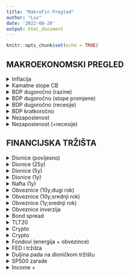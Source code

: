 ```yaml
---
title: "MakroFin Pregled"
author: "Lux"
date: '2022-08-20'
output: html_document
---
```


```r
knitr::opts_chunk$set(echo = TRUE)
```




## MAKROEKONOMSKI PREGLED


<details>
  <summary>Inflacija</summary>


```r
library(WDI)
library(ggplot2)
library(tidyverse)

dat = WDI(indicator='FP.CPI.TOTL.ZG',
          country=c('FR','GB','US','DE','IT','ES'),
          start=1960, end=2021)



ggplot(dat, aes(year, FP.CPI.TOTL.ZG, color=country)) +
  geom_line() + 
  xlab('Year') +
  ylab('CPI %')

```

```r

# see package tutorial at:
# https://github.com/mingjerli/IMFData
# also: https://meshry.com/blog/downloading-data-from-the-imf-api-using-r/

library(IMFData)
 

# search for data
availableDB <- DataflowMethod()
availableDB$DatabaseID#[127]
grep("rate",availableDB$DatabaseText)
availableDB$DatabaseText[grep(" Monetary and Financial Statistics",availableDB$DatabaseText)]
CPI.available.codes <- DataStructureMethod("MFS")
CodeSearch(CPI.available.codes, "CL_INDICATOR_CPI", "")


names(CPI.available.codes)
CPI.available.codes[[3]]


# API call

databaseID <- "CPI"
startdate = "2001-01-01"
enddate = "2022-12-31"
checkquery = FALSE

## Germany, Norminal GDP in Euros, Norminal GDP in National Currency
queryfilter <- list(CL_FREQ = "",
                    CL_AREA_CPI = "", #  c("US","DE","FR" )
                    CL_INDICATOR_CPI = "PCPIHA_PC_CP_A_PT") # PCPI_IX PCPIHA_PC_CP_A_PT
CPI.query <- CompactDataMethod(databaseID,
                               queryfilter,
                               startdate, enddate,
                               checkquery)
CPI.query[, 1:5]


CPI.query$Obs[[4]]


```

```r
# from DBNomics
# check tutorial: https://macro.cepremap.fr/article/2020-10/rdbnomics-tutorial/
library(rdbnomics)


df <- rdb(ids = c('IMF/CPI/M.US.PCPI_PC_CP_A_PT',
                  'IMF/CPI/M.DE.PCPI_PC_CP_A_PT',
                  'IMF/CPI/M.GB.PCPI_PC_CP_A_PT',
                  'IMF/CPI/M.FR.PCPI_PC_CP_A_PT')) %>%
  filter(!is.na(value))


ggplot(df, aes(x = period, y = value, color = REF_AREA)) +
  geom_line(size = 0.5) 


```


</details>


<details>
 <summary>Kamatne stope CB</summary>
  

```r
# Monetary and Financial Statistics (MFS) [MFS]

# https://db.nomics.world/IMF/MFS?dimensions=%7B%22INDICATOR%22%3A%5B%22FPOLM_PA%22%5D%2C%22REF_AREA%22%3A%5B%22US%22%2C%22U2%22%5D%7D&q=+Monetary+and+Financial+Statistics+


# df <- rdb(ids = c('IMF/MFS/M.US.FPOLM_PA',
#                   'IMF/MFS/M.U2.FPOLM_PA',
#                  # 'IMF/MFS/M.DE.FPOLM_PA',
#                   'IMF/MFS/M.GB.FPOLM_PA')) %>%
#   filter(!is.na(value))
# 
# 
# ggplot(df, aes(x = period, y = value, color = REF_AREA)) +
#   geom_line(size = 0.5) 


# BIS 

df <- rdb(ids = c('BIS/cbpol/D.US',
                  'BIS/cbpol/D.XM',
                 # 'IMF/MFS/M.DE.FPOLM_PA',
                  'BIS/cbpol/D.GB')) %>%
  filter(!is.na(value))


ggplot(df, aes(x = period, y = value, color = REF_AREA)) +
  geom_line(size = 0.5) 


```






</details>


<details>
 <summary>BDP dugoročno (razine)</summary>

```r


# dugoročne razine sa PEN world


df <- rdb(ids = c('OECD/MEI/USA.NAEXCP01.STSA.A',
                  'OECD/MEI/EA19.NAEXCP01.STSA.A',
                 # 'IMF/MFS/M.DE.FPOLM_PA',
                  'OECD/MEI/GBR.NAEXCP01.STSA.A')) %>%
  filter(!is.na(value))


ggplot(df, aes(x = period, y = value, color = Country)) +
  geom_line(size = 0.5) 




```


</details>


<details>
 <summary>BDP dugoročno (stope promjene)</summary>


```r


df <- rdb(ids = c('OECD/MEI/USA.NAEXKP01.GYSA.Q',
                  'OECD/MEI/EA19.NAEXKP01.GYSA.Q',
                 # 'IMF/MFS/M.DE.FPOLM_PA',
                  'OECD/MEI/GBR.NAEXKP01.GYSA.Q')) %>%
  filter(!is.na(value))


ggplot(df, aes(x = period, y = value, color = Country)) +
  geom_line(size = 0.5) 



df <- rdb(ids = c('OECD/MEI/USA.NAEXKP01.GYSA.A',
                  'OECD/MEI/EA19.NAEXKP01.GYSA.A',
                 # 'IMF/MFS/M.DE.FPOLM_PA',
                  'OECD/MEI/GBR.NAEXKP01.GYSA.A')) %>%
  filter(!is.na(value))


ggplot(df, aes(x = period, y = value, color = Country)) +
  geom_line(size = 0.5) 


```





</details>


<details>
 <summary>BDP dugoročno (recesije)</summary>


```r


```




```r

library(fredr)

fredr(
  series_id = "JHDUSRGDPBR",
  observation_start = as.Date("1940-01-01"),
  observation_end = as.Date("2022-01-01")
) %>%
ggplot(data = ., mapping = aes(x = date, y = value, color = series_id)) +
    geom_line() +
    labs(x = "Observation Date", y = "Rate", color = "Series") +
    ggtitle("Recesija u SAD")


```



```r

fredr(
  series_id = "JHGDPBRINDX",
  observation_start = as.Date("1940-01-01"),
  observation_end = as.Date("2022-01-01")
) %>%
ggplot(data = ., mapping = aes(x = date, y = value, color = series_id)) +
    geom_line() +
    labs(x = "Observation Date", y = "Rate", color = "Series") +
    ggtitle("Vjerojatnost recesije u SAD")

```





</details>

<details>
 <summary>BDP kratkoročno</summary>


<iframe src='https://d3fy651gv2fhd3.cloudfront.net/embed/?s=gdp+cqoq&v=202207281330V20220312&d1=20190821&h=300&w=600' height='300' width='600'  frameborder='0' scrolling='no'></iframe>

</details>


<details>
 <summary>Nezaposlenost</summary>

```r


fredr(
  series_id = "UNRATE",
  observation_start = as.Date("1940-01-01"),
  observation_end = as.Date("2022-01-01")
) %>% # View()
ggplot(data = ., mapping = aes(x = date, y = value)) +
    geom_line() + 
    geom_rect( aes(xmin=realtime_start, xmax=realtime_end, ymin=-Inf, ymax=+Inf), fill='pink', alpha=0.2) +
    labs(x = "Observation Date", y = "Rate", color = "Series") +
    ggtitle("Nezaposlenost u SAD")

```


</details>


<details>
 <summary>Nezaposlenost (+recesije)</summary>


```r
knitr::include_graphics("C:/Users/Lukas/OneDrive/Desktop/MFOverview/nezaposlenost1.png")
```

</details>

## FINANCIJSKA TRŽIŠTA


<details>
 <summary>Dionice (povijesno)</summary>

```r
knitr::include_graphics("C:/Users/Lukas/OneDrive/Desktop/MFOverview/stocksLT.png")
```

</details>



<details>
 <summary>Dionice (25y)</summary>


```r
knitr::include_graphics("C:/Users/Lukas/OneDrive/Desktop/MFOverview/stocks25y.png")
```

</details>


<details>
 <summary>Dionice (5y)</summary>


```r
knitr::include_graphics("C:/Users/Lukas/OneDrive/Desktop/MFOverview/stocks5y.png")
```

</details>

<details>
 <summary>Dionice (1y)</summary>


```r
knitr::include_graphics("C:/Users/Lukas/OneDrive/Desktop/MFOverview/stocks1y.png")
```

</details>

<details>
 <summary>Nafta (1y)</summary>


```r
knitr::include_graphics("C:/Users/Lukas/OneDrive/Desktop/MFOverview/oil.png")
```

</details>


<details>
 <summary>Obveznice (10y;dugi rok) </summary>


```r
knitr::include_graphics("C:/Users/Lukas/OneDrive/Desktop/MFOverview/bonds10.png")
```

</details>



<details>
 <summary>Obveznice (10y;srednji rok) </summary>


```r
knitr::include_graphics("C:/Users/Lukas/OneDrive/Desktop/MFOverview/bonds10st.png")
```

</details>


<details>
 <summary>Obveznice (1y;srednji rok) </summary>


```r
knitr::include_graphics("C:/Users/Lukas/OneDrive/Desktop/MFOverview/bonds1.png")
```

</details>


<details>
 <summary>Obveznice inverzija </summary>


```r
knitr::include_graphics("C:/Users/Lukas/OneDrive/Desktop/MFOverview/Inkedyield inversion.jpg")
```

</details>





<details>
 <summary>Bond spread</summary>


```r
knitr::include_graphics("C:/Users/Lukas/OneDrive/Desktop/MFOverview/bondspread.png")
```

</details>



<details>
 <summary>TLT20</summary>


```r
knitr::include_graphics("C:/Users/Lukas/OneDrive/Desktop/MFOverview/TLT20.png")
```

</details>


<details>
 <summary>Crypto </summary>


```r
knitr::include_graphics("C:/Users/Lukas/OneDrive/Desktop/MFOverview/BTC.png")
```

</details>


<details>
 <summary>Crypto </summary>


```r
knitr::include_graphics("C:/Users/Lukas/OneDrive/Desktop/MFOverview/NASDAQ.png")
```

</details>


<details>
 <summary>Fondovi (energija + obvezince) </summary>


```r
knitr::include_graphics("C:/Users/Lukas/OneDrive/Desktop/MFOverview/Inkedfondovi.jpg")
```

</details>


<details>
 <summary>FED i tržišta </summary>


```r
knitr::include_graphics("C:/Users/Lukas/OneDrive/Desktop/MFOverview/InkedFED.jpg")
```

</details>



<details>
 <summary>Duljina pada na dioničkom tržištu </summary>


```r
knitr::include_graphics("C:/Users/Lukas/OneDrive/Desktop/MFOverview/Inkedstockrecesije.jpg")
```

</details>

<details>
 <summary>SP500 zarade </summary>


```r
knitr::include_graphics("C:/Users/Lukas/OneDrive/Desktop/MFOverview/Inkedspzarade.jpg")
```

</details>



</details>

<details>
 <summary>Income + </summary>


```r
knitr::include_graphics("C:/Users/Lukas/OneDrive/Desktop/MFOverview/Inkedincomeplus.jpg")
```

</details>







